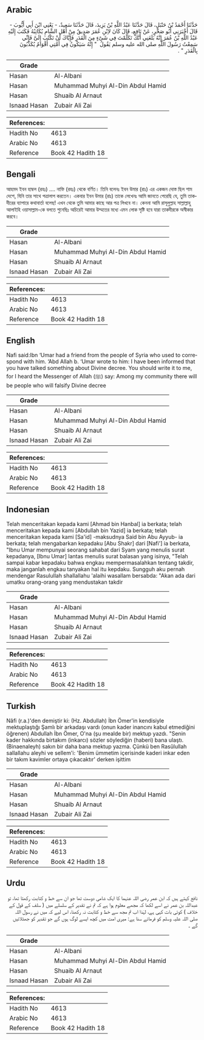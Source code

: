 ## Arabic


<div dir="rtl" lang="ar" style={{fontSize:'larger',backgroundColor:'#f8f9fa',padding:20}}>
حَدَّثَنَا أَحْمَدُ بْنُ حَنْبَلٍ، قَالَ حَدَّثَنَا عَبْدُ اللَّهِ بْنُ يَزِيدَ، قَالَ حَدَّثَنَا سَعِيدٌ، - يَعْنِي ابْنَ أَبِي أَيُّوبَ - قَالَ أَخْبَرَنِي أَبُو صَخْرٍ، عَنْ نَافِعٍ، قَالَ كَانَ لاِبْنِ عُمَرَ صَدِيقٌ مِنْ أَهْلِ الشَّامِ يُكَاتِبُهُ فَكَتَبَ إِلَيْهِ عَبْدُ اللَّهِ بْنُ عُمَرَ إِنَّهُ بَلَغَنِي أَنَّكَ تَكَلَّمْتَ فِي شَىْءٍ مِنَ الْقَدَرِ فَإِيَّاكَ أَنْ تَكْتُبَ إِلَىَّ فَإِنِّي سَمِعْتُ رَسُولَ اللَّهِ صلى الله عليه وسلم يَقُولُ ‏ "‏ إِنَّهُ سَيَكُونُ فِي أُمَّتِي أَقْوَامٌ يُكَذِّبُونَ بِالْقَدَرِ ‏"‏ ‏.‏
</div>
<div style={{backgroundColor:'#f8f9fa',padding:20, marginBottom: 10}}><table> <thead> <tr> <th>Grade</th> <th></th> </tr> </thead> <tbody> <tr><td>Hasan</td><td>Al-Albani</td></tr><tr><td>Hasan</td><td>Muhammad Muhyi Al-Din Abdul Hamid</td></tr><tr><td>Hasan</td><td>Shuaib Al Arnaut</td></tr><tr><td>Isnaad Hasan</td><td>Zubair Ali Zai</td></tr></tbody></table><table> <thead> <tr> <th>References:</th> <th></th> </tr> </thead> <tbody><tr><td>Hadith No</td><td>4613</td></tr><tr><td>Arabic No</td><td>4613</td></tr><tr><td>Reference</td><td>Book 42 Hadith 18</td></tr></tbody></table></div>

## Bengali


<div dir="ltr" lang="bn" style={{fontSize:'larger',backgroundColor:'#f8f9fa',padding:20}}>
আহমদ ইবন হাম্বল (রহঃ) .... নাফি (রহঃ) থেকে বর্ণিত। তিনি বলেনঃ ইবন উমার (রাঃ) এর একজন দোস্ত ছিল শাম দেশে, যিনি তার সাথে পত্রালাপ করতেন। একবার ইবন উমার (রাঃ) তাকে লেখেনঃ আমি জানতে পেরেছি যে, তুমি তাকদীরের ব্যাপারে কথাবার্তা বলেছ! এখন থেকে তুমি আমার কাছে আর পত্র লিখবে না। কেননা আমি রাসূলুল্লাহ সাল্লাল্লাহু আলাইহি ওয়াসাল্লাম-কে বলতে শুনেছিঃ অচিরেই আমার উম্মতের মধ্যে এমন লোক সৃষ্টি হবে যারা তাকদীরকে অস্বীকার করবে।
</div>
<div style={{backgroundColor:'#f8f9fa',padding:20, marginBottom: 10}}><table> <thead> <tr> <th>Grade</th> <th></th> </tr> </thead> <tbody> <tr><td>Hasan</td><td>Al-Albani</td></tr><tr><td>Hasan</td><td>Muhammad Muhyi Al-Din Abdul Hamid</td></tr><tr><td>Hasan</td><td>Shuaib Al Arnaut</td></tr><tr><td>Isnaad Hasan</td><td>Zubair Ali Zai</td></tr></tbody></table><table> <thead> <tr> <th>References:</th> <th></th> </tr> </thead> <tbody><tr><td>Hadith No</td><td>4613</td></tr><tr><td>Arabic No</td><td>4613</td></tr><tr><td>Reference</td><td>Book 42 Hadith 18</td></tr></tbody></table></div>

## English


<div dir="ltr" lang="en" style={{fontSize:'larger',backgroundColor:'#f8f9fa',padding:20}}>
Nafi said:Ibn ‘Umar had a friend from the people of Syria who used to correspond with him. ‘Abd Allah b. ‘Umar wrote to him: I have been informed that you have talked something about Divine decree. You should write it to me, for I heard the Messenger of Allah (ﷺ) say: Among my community there will be people who will falsify Divine decree
</div>
<div style={{backgroundColor:'#f8f9fa',padding:20, marginBottom: 10}}><table> <thead> <tr> <th>Grade</th> <th></th> </tr> </thead> <tbody> <tr><td>Hasan</td><td>Al-Albani</td></tr><tr><td>Hasan</td><td>Muhammad Muhyi Al-Din Abdul Hamid</td></tr><tr><td>Hasan</td><td>Shuaib Al Arnaut</td></tr><tr><td>Isnaad Hasan</td><td>Zubair Ali Zai</td></tr></tbody></table><table> <thead> <tr> <th>References:</th> <th></th> </tr> </thead> <tbody><tr><td>Hadith No</td><td>4613</td></tr><tr><td>Arabic No</td><td>4613</td></tr><tr><td>Reference</td><td>Book 42 Hadith 18</td></tr></tbody></table></div>

## Indonesian


<div dir="ltr" lang="id" style={{fontSize:'larger',backgroundColor:'#f8f9fa',padding:20}}>
Telah menceritakan kepada kami [Ahmad bin Hanbal] ia berkata; telah menceritakan kepada kami [Abdullah bin Yazid] ia berkata; telah menceritakan kepada kami [Sa'id] -maksudnya Said bin Abu Ayyub- ia berkata; telah mengabarkan kepadaku [Abu Shakr] dari [Nafi'] ia berkata, "Ibnu Umar mempunyai seorang sahabat dari Syam yang menulis surat kepadanya, [Ibnu Umar] lantas menulis surat balasan yang isinya, "Telah sampai kabar kepadaku bahwa engkau mempermasalahkan tentang takdir, maka janganlah engkau tanyakan hal itu kepdaku. Sungguh aku pernah mendengar Rasulullah shallallahu 'alaihi wasallam bersabda: "Akan ada dari umatku orang-orang yang mendustakan takdir
</div>
<div style={{backgroundColor:'#f8f9fa',padding:20, marginBottom: 10}}><table> <thead> <tr> <th>Grade</th> <th></th> </tr> </thead> <tbody> <tr><td>Hasan</td><td>Al-Albani</td></tr><tr><td>Hasan</td><td>Muhammad Muhyi Al-Din Abdul Hamid</td></tr><tr><td>Hasan</td><td>Shuaib Al Arnaut</td></tr><tr><td>Isnaad Hasan</td><td>Zubair Ali Zai</td></tr></tbody></table><table> <thead> <tr> <th>References:</th> <th></th> </tr> </thead> <tbody><tr><td>Hadith No</td><td>4613</td></tr><tr><td>Arabic No</td><td>4613</td></tr><tr><td>Reference</td><td>Book 42 Hadith 18</td></tr></tbody></table></div>

## Turkish


<div dir="ltr" lang="tr" style={{fontSize:'larger',backgroundColor:'#f8f9fa',padding:20}}>
Nâfi (r.a.)'den demiştir ki: (Hz. Abdullah) İbn Ömer'in kendisiyle mektuplaştığı Şamlı bir arkadaşı vardı (onun kader inancını kabul etmediğini öğrenen) Abdullah İbn Ömer, O'na (şu mealde bir) mektup yazdı. "Senin kader hakkında birtakım (inkarcı) sözler söylediğin (haberi) bana ulaştı. (Binaenaleyh) sakın bir daha bana mektup yazma. Çünkü ben Rasûlullah sallallahu aleyhi ve sellem'i: 'Benim ümmetim içerisinde kaderi inkar eden bir takım kavimler ortaya çıkacaktır' derken işittim
</div>
<div style={{backgroundColor:'#f8f9fa',padding:20, marginBottom: 10}}><table> <thead> <tr> <th>Grade</th> <th></th> </tr> </thead> <tbody> <tr><td>Hasan</td><td>Al-Albani</td></tr><tr><td>Hasan</td><td>Muhammad Muhyi Al-Din Abdul Hamid</td></tr><tr><td>Hasan</td><td>Shuaib Al Arnaut</td></tr><tr><td>Isnaad Hasan</td><td>Zubair Ali Zai</td></tr></tbody></table><table> <thead> <tr> <th>References:</th> <th></th> </tr> </thead> <tbody><tr><td>Hadith No</td><td>4613</td></tr><tr><td>Arabic No</td><td>4613</td></tr><tr><td>Reference</td><td>Book 42 Hadith 18</td></tr></tbody></table></div>

## Urdu


<div dir="rtl" lang="ur" style={{fontSize:'larger',backgroundColor:'#f8f9fa',padding:20}}>
نافع کہتے ہیں کہ ابن عمر رضی اللہ عنہما کا ایک شامی دوست تھا جو ان سے خط و کتابت رکھتا تھا، تو عبداللہ بن عمر نے اسے لکھا کہ مجھے معلوم ہوا ہے کہ تم نے تقدیر کے سلسلے میں ( سلف کے قول کے خلاف ) کوئی بات کہی ہے، لہٰذا اب تم مجھ سے خط و کتابت نہ رکھنا، اس لیے کہ میں نے رسول اللہ صلی اللہ علیہ وسلم کو فرماتے سنا ہے: میری امت میں کچھ ایسے لوگ ہوں گے جو تقدیر کو جھٹلائیں گے ۔
</div>
<div style={{backgroundColor:'#f8f9fa',padding:20, marginBottom: 10}}><table> <thead> <tr> <th>Grade</th> <th></th> </tr> </thead> <tbody> <tr><td>Hasan</td><td>Al-Albani</td></tr><tr><td>Hasan</td><td>Muhammad Muhyi Al-Din Abdul Hamid</td></tr><tr><td>Hasan</td><td>Shuaib Al Arnaut</td></tr><tr><td>Isnaad Hasan</td><td>Zubair Ali Zai</td></tr></tbody></table><table> <thead> <tr> <th>References:</th> <th></th> </tr> </thead> <tbody><tr><td>Hadith No</td><td>4613</td></tr><tr><td>Arabic No</td><td>4613</td></tr><tr><td>Reference</td><td>Book 42 Hadith 18</td></tr></tbody></table></div>